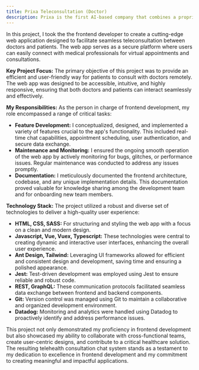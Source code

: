 ```yaml
---
title: Prixa Teleconsultation (Doctor)
description: Prixa is the first AI-based company that combines a proprietary AI-platform with personalization health insurance
---
```


In this project, I took the the frontend developer to create a cutting-edge web application designed to facilitate seamless teleconsultation between doctors and patients. The web app serves as a secure platform where users can easily connect with medical professionals for virtual appointments and consultations.

**Key Project Focus:** The primary objective of this project was to provide an efficient and user-friendly way for patients to consult with doctors remotely. The web app was designed to be accessible, intuitive, and highly responsive, ensuring that both doctors and patients can interact seamlessly and effectively.

**My Responsibilities:** As the person in charge of frontend development, my role encompassed a range of critical tasks:

- **Feature Development:** I conceptualized, designed, and implemented a variety of features crucial to the app's functionality. This included real-time chat capabilities, appointment scheduling, user authentication, and secure data exchange.
- **Maintenance and Monitoring:** I ensured the ongoing smooth operation of the web app by actively monitoring for bugs, glitches, or performance issues. Regular maintenance was conducted to address any issues promptly.
- **Documentation:** I meticulously documented the frontend architecture, codebase, and any unique implementation details. This documentation proved valuable for knowledge sharing among the development team and for onboarding new team members.

**Technology Stack:** The project utilized a robust and diverse set of technologies to deliver a high-quality user experience:

- **HTML, CSS, SASS:** For structuring and styling the web app with a focus on a clean and modern design.
- **Javascript, Vue, Vuex, Typescript:** These technologies were central to creating dynamic and interactive user interfaces, enhancing the overall user experience.
- **Ant Design, Tailwind:** Leveraging UI frameworks allowed for efficient and consistent design and development, saving time and ensuring a polished appearance.
- **Jest:** Test-driven development was employed using Jest to ensure reliable and robust code.
- **REST, GraphQL:** These communication protocols facilitated seamless data exchange between frontend and backend components.
- **Git:** Version control was managed using Git to maintain a collaborative and organized development environment.
- **Datadog:** Monitoring and analytics were handled using Datadog to proactively identify and address performance issues.

This project not only demonstrated my proficiency in frontend development but also showcased my ability to collaborate with cross-functional teams, create user-centric designs, and contribute to a critical healthcare solution. The resulting telehealth consultation chat system stands as a testament to my dedication to excellence in frontend development and my commitment to creating meaningful and impactful applications.